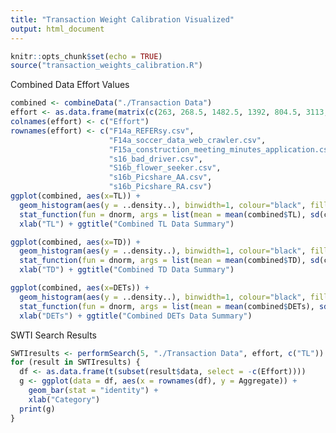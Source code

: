 ```yaml
---
title: "Transaction Weight Calibration Visualized"
output: html_document
---
```


```r
knitr::opts_chunk$set(echo = TRUE)
source("transaction_weights_calibration.R")
```
Combined Data Effort Values
```r
combined <- combineData("./Transaction Data")
effort <- as.data.frame(matrix(c(263, 268.5, 1482.5, 1392, 804.5, 3113, 1592), nrow = 7, ncol = 1))
colnames(effort) <- c("Effort")
rownames(effort) <- c("F14a_REFERsy.csv", 
                      "F14a_soccer_data_web_crawler.csv", 
                      "F15a_construction_meeting_minutes_application.csv",
                      "s16_bad_driver.csv",
                      "S16b_flower_seeker.csv",
                      "s16b_Picshare_AA.csv",
                      "s16b_Picshare_RA.csv")
ggplot(combined, aes(x=TL)) + 
  geom_histogram(aes(y = ..density..), binwidth=1, colour="black", fill="white") + 
  stat_function(fun = dnorm, args = list(mean = mean(combined$TL), sd(combined$TL))) + 
  xlab("TL") + ggtitle("Combined TL Data Summary")

ggplot(combined, aes(x=TD)) + 
  geom_histogram(aes(y = ..density..), binwidth=1, colour="black", fill="white") + 
  stat_function(fun = dnorm, args = list(mean = mean(combined$TD), sd(combined$TD))) + 
  xlab("TD") + ggtitle("Combined TD Data Summary")

ggplot(combined, aes(x=DETs)) + 
  geom_histogram(aes(y = ..density..), binwidth=1, colour="black", fill="white") + 
  stat_function(fun = dnorm, args = list(mean = mean(combined$DETs), sd(combined$DETs))) + 
  xlab("DETs") + ggtitle("Combined DETs Data Summary")

```
SWTI Search Results
```r
SWTIresults <- performSearch(5, "./Transaction Data", effort, c("TL"))
for (result in SWTIresults) {
  df <- as.data.frame(t(subset(result$data, select = -c(Effort))))
  g <- ggplot(data = df, aes(x = rownames(df), y = Aggregate)) + 
    geom_bar(stat = "identity") +
    xlab("Category")
  print(g)
}
```
